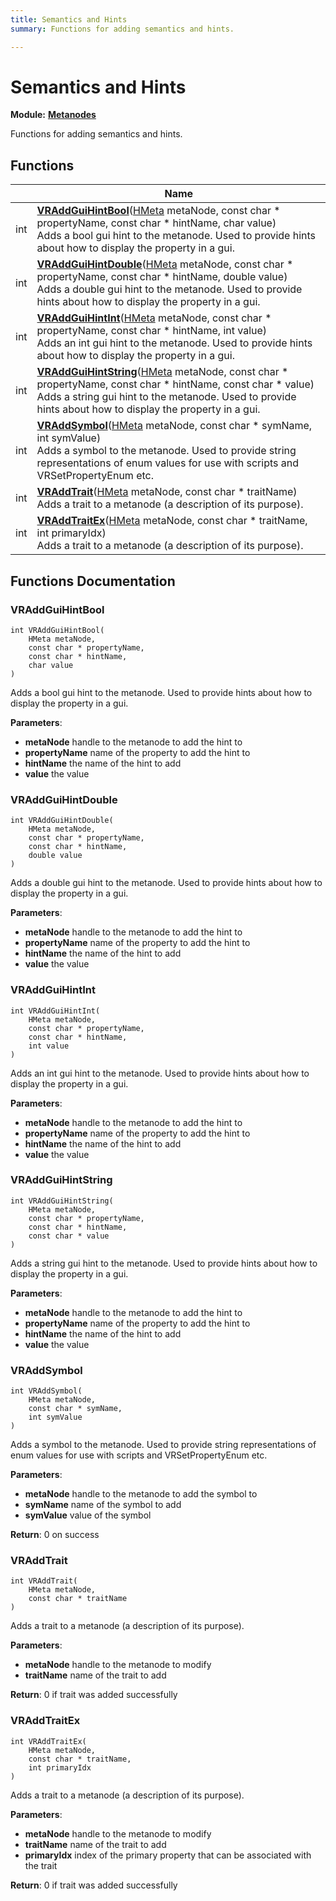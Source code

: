 ```yaml
---
title: Semantics and Hints
summary: Functions for adding semantics and hints. 

---
```


# Semantics and Hints

**Module:** **[Metanodes](../Modules/group__api__metanodes.mdx)**

Functions for adding semantics and hints. 

## Functions

|                | Name           |
| -------------- | -------------- |
| int | **[VRAddGuiHintBool](../Modules/group__api__metanodes__semantics.mdx#vraddguihintbool)**([HMeta](../Modules/group__api__types.mdx#typedef-hmeta) metaNode, const char * propertyName, const char * hintName, char value)<br />Adds a bool gui hint to the metanode. Used to provide hints about how to display the property in a gui.  |
| int | **[VRAddGuiHintDouble](../Modules/group__api__metanodes__semantics.mdx#vraddguihintdouble)**([HMeta](../Modules/group__api__types.mdx#typedef-hmeta) metaNode, const char * propertyName, const char * hintName, double value)<br />Adds a double gui hint to the metanode. Used to provide hints about how to display the property in a gui.  |
| int | **[VRAddGuiHintInt](../Modules/group__api__metanodes__semantics.mdx#vraddguihintint)**([HMeta](../Modules/group__api__types.mdx#typedef-hmeta) metaNode, const char * propertyName, const char * hintName, int value)<br />Adds an int gui hint to the metanode. Used to provide hints about how to display the property in a gui.  |
| int | **[VRAddGuiHintString](../Modules/group__api__metanodes__semantics.mdx#vraddguihintstring)**([HMeta](../Modules/group__api__types.mdx#typedef-hmeta) metaNode, const char * propertyName, const char * hintName, const char * value)<br />Adds a string gui hint to the metanode. Used to provide hints about how to display the property in a gui.  |
| int | **[VRAddSymbol](../Modules/group__api__metanodes__semantics.mdx#vraddsymbol)**([HMeta](../Modules/group__api__types.mdx#typedef-hmeta) metaNode, const char * symName, int symValue)<br />Adds a symbol to the metanode. Used to provide string representations of enum values for use with scripts and VRSetPropertyEnum etc.  |
| int | **[VRAddTrait](../Modules/group__api__metanodes__semantics.mdx#vraddtrait)**([HMeta](../Modules/group__api__types.mdx#typedef-hmeta) metaNode, const char * traitName)<br />Adds a trait to a metanode (a description of its purpose).  |
| int | **[VRAddTraitEx](../Modules/group__api__metanodes__semantics.mdx#vraddtraitex)**([HMeta](../Modules/group__api__types.mdx#typedef-hmeta) metaNode, const char * traitName, int primaryIdx)<br />Adds a trait to a metanode (a description of its purpose).  |


## Functions Documentation

### VRAddGuiHintBool

```
int VRAddGuiHintBool(
    HMeta metaNode,
    const char * propertyName,
    const char * hintName,
    char value
)
```

Adds a bool gui hint to the metanode. Used to provide hints about how to display the property in a gui. 

**Parameters**: 

  * **metaNode** handle to the metanode to add the hint to 
  * **propertyName** name of the property to add the hint to 
  * **hintName** the name of the hint to add 
  * **value** the value 


### VRAddGuiHintDouble

```
int VRAddGuiHintDouble(
    HMeta metaNode,
    const char * propertyName,
    const char * hintName,
    double value
)
```

Adds a double gui hint to the metanode. Used to provide hints about how to display the property in a gui. 

**Parameters**: 

  * **metaNode** handle to the metanode to add the hint to 
  * **propertyName** name of the property to add the hint to 
  * **hintName** the name of the hint to add 
  * **value** the value 


### VRAddGuiHintInt

```
int VRAddGuiHintInt(
    HMeta metaNode,
    const char * propertyName,
    const char * hintName,
    int value
)
```

Adds an int gui hint to the metanode. Used to provide hints about how to display the property in a gui. 

**Parameters**: 

  * **metaNode** handle to the metanode to add the hint to 
  * **propertyName** name of the property to add the hint to 
  * **hintName** the name of the hint to add 
  * **value** the value 


### VRAddGuiHintString

```
int VRAddGuiHintString(
    HMeta metaNode,
    const char * propertyName,
    const char * hintName,
    const char * value
)
```

Adds a string gui hint to the metanode. Used to provide hints about how to display the property in a gui. 

**Parameters**: 

  * **metaNode** handle to the metanode to add the hint to 
  * **propertyName** name of the property to add the hint to 
  * **hintName** the name of the hint to add 
  * **value** the value 


### VRAddSymbol

```
int VRAddSymbol(
    HMeta metaNode,
    const char * symName,
    int symValue
)
```

Adds a symbol to the metanode. Used to provide string representations of enum values for use with scripts and VRSetPropertyEnum etc. 

**Parameters**: 

  * **metaNode** handle to the metanode to add the symbol to 
  * **symName** name of the symbol to add 
  * **symValue** value of the symbol 


**Return**: 0 on success 

### VRAddTrait

```
int VRAddTrait(
    HMeta metaNode,
    const char * traitName
)
```

Adds a trait to a metanode (a description of its purpose). 

**Parameters**: 

  * **metaNode** handle to the metanode to modify 
  * **traitName** name of the trait to add 


**Return**: 0 if trait was added successfully 

### VRAddTraitEx

```
int VRAddTraitEx(
    HMeta metaNode,
    const char * traitName,
    int primaryIdx
)
```

Adds a trait to a metanode (a description of its purpose). 

**Parameters**: 

  * **metaNode** handle to the metanode to modify 
  * **traitName** name of the trait to add 
  * **primaryIdx** index of the primary property that can be associated with the trait 


**Return**: 0 if trait was added successfully 





